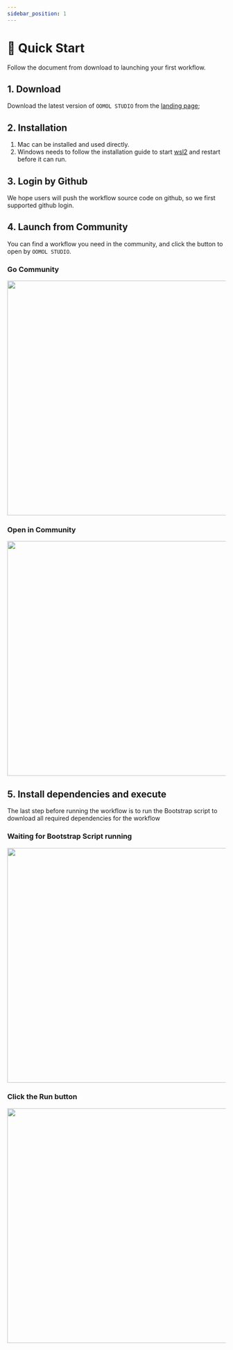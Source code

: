 ```yaml
---
sidebar_position: 1
---
```




# 🚀 Quick Start

Follow the document from download to launching your first workflow.

## 1. Download

Download the latest version of `OOMOL STUDIO` from the [landing page](https://oomol.com);

## 2. Installation

1. Mac can be installed and used directly.
2. Windows needs to follow the installation guide to start [wsl2](https://www.youtube.com/watch?v=MrZolfGm8Zk) and restart before it can run.

## 3. Login by Github

We hope users will push the workflow source code on github, so we first supported github login.

## 4. Launch from Community

You can find a workflow you need in the community, and click the button to open by `OOMOL STUDIO`.

### Go Community

<img src={community} width="540" />


### Open in Community

<img src={open_community} width="540" />

## 5. Install dependencies and execute

The last step before running the workflow is to run the Bootstrap script to download all required dependencies for the workflow

### Waiting for Bootstrap Script running

<img src={container_log} width="540" />

### Click the Run button

<img src={run_btn} width="540" />